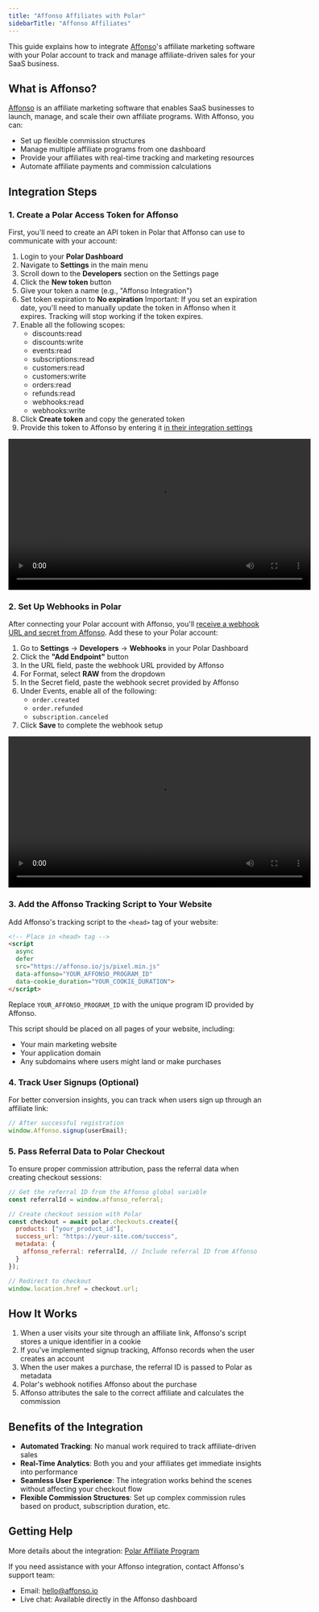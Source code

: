 ```yaml
---
title: "Affonso Affiliates with Polar"
sidebarTitle: "Affonso Affiliates"
---
```


This guide explains how to integrate
[Affonso](https://affonso.io)'s affiliate marketing software with your Polar
account to track and manage affiliate-driven sales for your SaaS business.

## What is Affonso?

[Affonso](https://affonso.io) is an affiliate marketing software that enables SaaS businesses to launch, manage, and scale their own affiliate programs. With Affonso, you can:

- Set up flexible commission structures
- Manage multiple affiliate programs from one dashboard
- Provide your affiliates with real-time tracking and marketing resources
- Automate affiliate payments and commission calculations

## Integration Steps

### 1. Create a Polar Access Token for Affonso

First, you'll need to create an API token in Polar that Affonso can use to communicate with your account:

1. Login to your **Polar Dashboard**
2. Navigate to **Settings** in the main menu
3. Scroll down to the **Developers** section on the Settings page
4. Click the **New token** button
5. Give your token a name (e.g., "Affonso Integration")
6. Set token expiration to **No expiration**
   Important: If you set an expiration date, you'll need to manually update the token in Affonso when it expires. Tracking will stop working if the token expires.
7. Enable all the following scopes:
   - discounts:read
   - discounts:write
   - events:read
   - subscriptions:read
   - customers:read
   - customers:write
   - orders:read
   - refunds:read
   - webhooks:read
   - webhooks:write
8. Click **Create token** and copy the generated token
9. Provide this token to Affonso by entering it [in their integration settings](https://affonso.io/app/affiliate-program/connect)

<video controls width="600">
  <source
  src="https://affonso-videos.s3.eu-central-1.amazonaws.com/Connect_Polar_Affonso_1.mp4"
  type="video/mp4" />
</video>


### 2. Set Up Webhooks in Polar

After connecting your Polar account with Affonso, you'll [receive a webhook URL and secret from Affonso](https://affonso.io/app/affiliate-program/connect). Add these to your Polar account:

1. Go to **Settings** → **Developers** → **Webhooks** in your Polar Dashboard
2. Click the **"Add Endpoint"** button
3. In the URL field, paste the webhook URL provided by Affonso
4. For Format, select **RAW** from the dropdown
5. In the Secret field, paste the webhook secret provided by Affonso
6. Under Events, enable all of the following:
   - `order.created`
   - `order.refunded`
   - `subscription.canceled`
7. Click **Save** to complete the webhook setup


<video controls width="600">
  <source
  src="https://affonso-videos.s3.eu-central-1.amazonaws.com/Connect_Polar_Affonso_2.mp4"
  type="video/mp4" />
</video>

### 3. Add the Affonso Tracking Script to Your Website

Add Affonso's tracking script to the `<head>` tag of your website:

```html
<!-- Place in <head> tag -->
<script
  async
  defer
  src="https://affonso.io/js/pixel.min.js"
  data-affonso="YOUR_AFFONSO_PROGRAM_ID"
  data-cookie_duration="YOUR_COOKIE_DURATION">
</script>
```

Replace `YOUR_AFFONSO_PROGRAM_ID` with the unique program ID provided by Affonso.

This script should be placed on all pages of your website, including:
- Your main marketing website
- Your application domain
- Any subdomains where users might land or make purchases

### 4. Track User Signups (Optional)

For better conversion insights, you can track when users sign up through an affiliate link:

```javascript
// After successful registration
window.Affonso.signup(userEmail);
```

### 5. Pass Referral Data to Polar Checkout

To ensure proper commission attribution, pass the referral data when creating checkout sessions:

```javascript
// Get the referral ID from the Affonso global variable
const referralId = window.affonso_referral;

// Create checkout session with Polar
const checkout = await polar.checkouts.create({
  products: ["your_product_id"],
  success_url: "https://your-site.com/success",
  metadata: {
    affonso_referral: referralId, // Include referral ID from Affonso
  }
});

// Redirect to checkout
window.location.href = checkout.url;
```

## How It Works

1. When a user visits your site through an affiliate link, Affonso's script stores a unique identifier in a cookie
2. If you've implemented signup tracking, Affonso records when the user creates an account
3. When the user makes a purchase, the referral ID is passed to Polar as metadata
4. Polar's webhook notifies Affonso about the purchase
5. Affonso attributes the sale to the correct affiliate and calculates the commission

## Benefits of the Integration

- **Automated Tracking**: No manual work required to track affiliate-driven sales
- **Real-Time Analytics**: Both you and your affiliates get immediate insights into performance
- **Seamless User Experience**: The integration works behind the scenes without affecting your checkout flow
- **Flexible Commission Structures**: Set up complex commission rules based on product, subscription duration, etc.

## Getting Help

More details about the integration: [Polar Affiliate Program](https://affonso.io/polar-affiliate-program)

If you need assistance with your Affonso integration, contact Affonso's support team:
- Email: hello@affonso.io
- Live chat: Available directly in the Affonso dashboard

